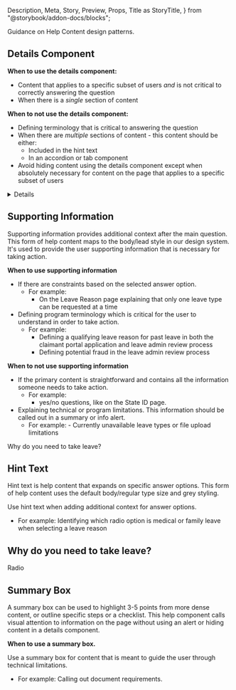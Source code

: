   Description,
  Meta,
  Story,
  Preview,
  Props,
  Title as StoryTitle,
} from "@storybook/addon-docs/blocks";

<Meta title="Guidance/Help Content" />

<StoryTitle />
<Description>Guidance on Help Content design patterns.</Description>

## Details Component

**When to use the details component:**

- Content that applies to a specific subset of users _and_ is not critical to correctly answering the question
- When there is a _single_ section of content

**When to not use the details component:**

- Defining terminology that is critical to answering the question
- When there are _multiple_ sections of content - this content should be either:
  - Included in the hint text
  - In an accordion or tab component
- Avoid hiding content using the details component except when absolutely necessary for content on the page that applies to a specific subset of users

<Preview>
  <Story name="Details">
    <Details label="When will I get paid?">
      Once your application is approved, you can expect your first payment to
      arrive at the beginning of your fourth week of leave, if your leave has
      already started. If your leave starts in the future, you can expect your
      first payment 2-4 weeks after your leave starts. After that, you will
      receive your payments every week.
    </Details>
  </Story>
</Preview>

## Supporting Information

Supporting information provides additional context after the main question. This form of help content maps to the body/lead style in our design system. It's used to provide the user supporting information that is necessary for taking action.

**When to use supporting information**

- If there are constraints based on the selected answer option.
  - For example:
    - On the Leave Reason page explaining that only one leave type can be requested at a time
- Defining program terminology which is critical for the user to understand in order to take action.
  - For example:
    - Defining a qualifying leave reason for past leave in both the claimant portal application and leave admin review process
    - Defining potential fraud in the leave admin review process

**When to not use supporting information**

- If the primary content is straightforward and contains all the information someone needs to take action.
  - For example:
    - yes/no questions, like on the State ID page.
- Explaining technical or program limitations. This information should be called out in a summary or info alert.
  - For example: - Currently unavailable leave types or file upload limitations

<Preview>
  <Story name="LeaveReason">
    <FormLabel hint="You can only request one leave at a time.">
      Why do you need to take leave?
    </FormLabel>
  </Story>
</Preview>

## Hint Text

Hint text is help content that expands on specific answer options. This form of help content uses the default body/regular type size and grey styling.

Use hint text when adding additional context for answer options.

- For example: Identifying which radio option is medical or family leave when selecting a leave reason

<Preview>
  <Story name="Hint">
    <form className="usa-form">
      <h2>Why do you need to take leave?</h2>
      <InputChoice
        hint="Medical Leave"
        label="I can’t work due to an illness, injury, or pregnancy."
        name="radioFieldName"
        type="radio"
        value="medical"
      />
      <InputChoice
        hint="Family Leave"
        label="I need to bond with my child after birth, adoption, or foster placement."
        name="radioFieldName"
        type="radio"
        value="family"
      >
        Radio
      </InputChoice>
    </form>
  </Story>
</Preview>

## Summary Box

A summary box can be used to highlight 3-5 points from more dense content, or outline specific steps or a checklist. This help component calls visual attention to information on the page without using an alert or hiding content in a details component.

**When to use a summary box.**

Use a summary box for content that is meant to guide the user through technical limitations.

- For example: Calling out document requirements.

<Preview>
  <Story name="SummaryBox">
    <DocumentRequirements type="id" />
  </Story>
</Preview>
